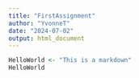 ```yaml
---
title: "FirstAssignment"
author: "YvonneT"
date: "2024-07-02"
output: html_document
---
```

```r
HelloWorld <- "This is a markdown"
HelloWorld
```

